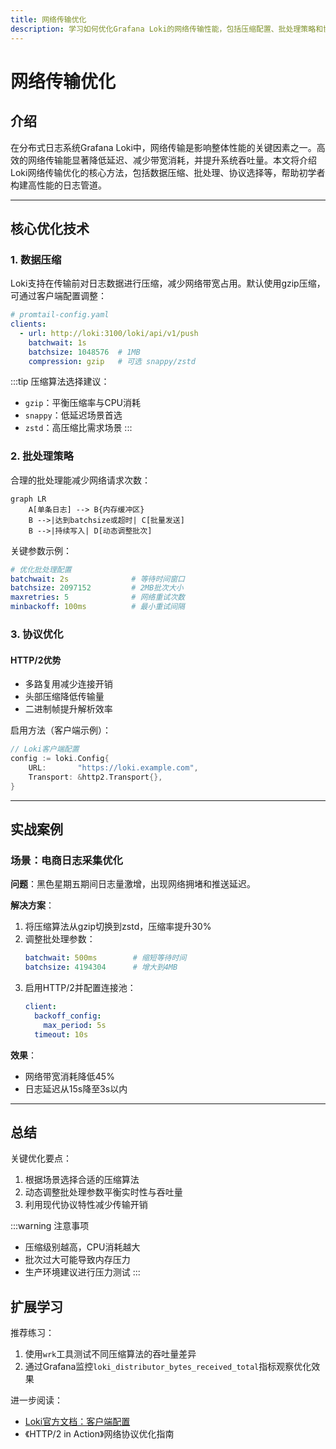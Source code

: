 ```yaml
---
title: 网络传输优化
description: 学习如何优化Grafana Loki的网络传输性能，包括压缩配置、批处理策略和协议选择等关键技术。
---
```


# 网络传输优化

## 介绍

在分布式日志系统Grafana Loki中，网络传输是影响整体性能的关键因素之一。高效的网络传输能显著降低延迟、减少带宽消耗，并提升系统吞吐量。本文将介绍Loki网络传输优化的核心方法，包括数据压缩、批处理、协议选择等，帮助初学者构建高性能的日志管道。

---

## 核心优化技术

### 1. 数据压缩

Loki支持在传输前对日志数据进行压缩，减少网络带宽占用。默认使用gzip压缩，可通过客户端配置调整：

```yaml
# promtail-config.yaml
clients:
  - url: http://loki:3100/loki/api/v1/push
    batchwait: 1s
    batchsize: 1048576  # 1MB
    compression: gzip   # 可选 snappy/zstd
```

:::tip
压缩算法选择建议：
- `gzip`：平衡压缩率与CPU消耗
- `snappy`：低延迟场景首选
- `zstd`：高压缩比需求场景
:::

### 2. 批处理策略

合理的批处理能减少网络请求次数：

```mermaid
graph LR
    A[单条日志] --> B{内存缓冲区}
    B -->|达到batchsize或超时| C[批量发送]
    B -->|持续写入| D[动态调整批次]
```

关键参数示例：
```yaml
# 优化批处理配置
batchwait: 2s              # 等待时间窗口
batchsize: 2097152         # 2MB批次大小
maxretries: 5              # 网络重试次数
minbackoff: 100ms          # 最小重试间隔
```

### 3. 协议优化

#### HTTP/2优势
- 多路复用减少连接开销
- 头部压缩降低传输量
- 二进制帧提升解析效率

启用方法（客户端示例）：
```go
// Loki客户端配置
config := loki.Config{
    URL:       "https://loki.example.com",
    Transport: &http2.Transport{},
}
```

---

## 实战案例

### 场景：电商日志采集优化
**问题**：黑色星期五期间日志量激增，出现网络拥堵和推送延迟。

**解决方案**：
1. 将压缩算法从gzip切换到zstd，压缩率提升30%
2. 调整批处理参数：
   ```yaml
   batchwait: 500ms        # 缩短等待时间
   batchsize: 4194304      # 增大到4MB
   ```
3. 启用HTTP/2并配置连接池：
   ```yaml
   client:
     backoff_config:
       max_period: 5s
     timeout: 10s
   ```

**效果**：
- 网络带宽消耗降低45%
- 日志延迟从15s降至3s以内

---

## 总结

关键优化要点：
1. 根据场景选择合适的压缩算法
2. 动态调整批处理参数平衡实时性与吞吐量
3. 利用现代协议特性减少传输开销

:::warning 注意事项
- 压缩级别越高，CPU消耗越大
- 批次过大可能导致内存压力
- 生产环境建议进行压力测试
:::

## 扩展学习

推荐练习：
1. 使用`wrk`工具测试不同压缩算法的吞吐量差异
2. 通过Grafana监控`loki_distributor_bytes_received_total`指标观察优化效果

进一步阅读：
- [Loki官方文档：客户端配置](https://grafana.com/docs/loki/latest/clients/)
- 《HTTP/2 in Action》网络协议优化指南